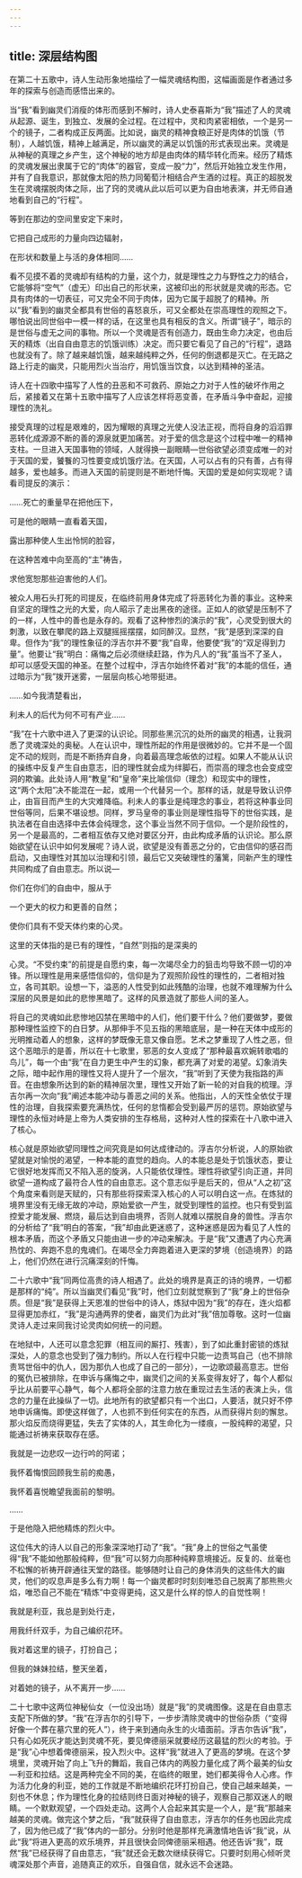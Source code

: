 ```yaml
---
---
---
```

title: 深层结构图
---




在第二十五歌中，诗人生动形象地描绘了一幅灵魂结构图，这幅画面是作者通过多年的探索与创造而感悟出来的。

当“我”看到幽灵们消瘦的体形而感到不解时，诗人史泰喜斯为“我”描述了人的灵魂从起源、诞生，到独立、发展的全过程。在过程中，灵和肉紧密相依，一个是另一个的镜子，二者构成正反两面。比如说，幽灵的精神食粮正好是肉体的饥饿（节制），人越饥饿，精神上越满足，所以幽灵的满足以饥饿的形式表现出来。灵魂是从神秘的真理之乡产生，这个神秘的地方却是由肉体的精华转化而来。经历了精炼的灵魂发展出隶属于它的“肉体”的器官，变成一股“力”，然后开始独立发生作用，并有了自我意识，那就像太阳的热力同葡萄汁相结合产生酒的过程。真正的超脱发生在灵魂摆脱肉体之际，出了窍的灵魂从此以后可以更为自由地表演，并无师自通地看到自己的“行程”。

等到在那边的空间里安定下来时，

它把自己成形的力量向四边辐射，

在形状和数量上与活的身体相同……

看不见摸不着的灵魂却有结构的力量，这个力，就是理性之力与野性之力的结合，它能够将“空气”（虚无）印出自己的形状来，这被印出的形状就是灵魂的形态。它具有肉体的一切表征，可又完全不同于肉体，因为它属于超脱了的精神。所以“我”看到的幽灵全都具有世俗的喜怒哀乐，可又全都处在崇高理性的观照之下。哪怕说出同世俗中一模一样的话，在这里也具有相反的含义。所谓“镜子”，暗示的是世俗与虚无之间的事物。所以一个灵魂是否有创造力，既由生命力决定，也由后天的精炼（出自自由意志的饥饿训练）决定。而只要它看见了自己的“行程”，退路也就没有了。除了越来越饥饿，越来越纯粹之外，任何的倒退都是灭亡。在无路之路上行走的幽灵，只能用烈火当治疗，用饥饿当饮食，以达到精神的圣洁。

诗人在十四歌中描写了人性的丑恶和不可救药、原始之力对于人性的破坏作用之后，紧接着又在第十五歌中描写了人应该怎样将恶变善，在矛盾斗争中奋起，迎接理性的洗礼。

接受真理的过程是艰难的，因为耀眼的真理之光使人没法正视，而将自身的滔滔罪恶转化成源源不断的善的源泉就更加痛苦。对于爱的信念是这个过程中唯一的精神支柱。一旦进入天国事物的领域，人就得换一副眼睛—世俗欲望必须变成唯一的对于天国的爱，饕餮的习性要变成饥饿疗法。在天国，人可以占有的只有善，占有得越多，爱也越多。而进入天国的前提则是不断地忏悔。天国的爱是如何实现呢？请看司提反的演示：

……死亡的重量早在把他压下，

可是他的眼睛一直看着天国，

露出那种使人生出怜悯的脸容，

在这种苦难中向至高的“主”祷告，

求他宽恕那些迫害他的人们。

被众人用石头打死的司提反，在临终前用身体完成了将恶转化为善的事业。这种来自坚定的理性之光的大爱，向人昭示了走出黑夜的途径。正如人的欲望是压制不了的一样，人性中的善也是永存的。观看了这种惨烈的演示的“我”，心灵受到很大的刺激，以致在攀爬的路上双腿摇摇摆摆，如同醉汉。显然，“我”是感到深深的自卑。但作为“我”的理性象征的浮吉尔并不要“我”自卑，他要使“我”的“双足得到力量”。他要让“我”明白：痛悔之后必须继续赶路，作为凡人的“我”虽当不了圣人，却可以感受天国的神圣。在整个过程中，浮吉尔始终怀着对“我”的本能的信任，通过暗示为“我”拨开迷雾，一层层向核心地带挺进。

……如今我清楚看出，

利未人的后代为何不可有产业……

“我”在十六歌中进入了更深的认识论。同那些黑沉沉的处所的幽灵的相遇，让我洞悉了灵魂深处的奥秘。人在认识中，理性所起的作用是很微妙的。它并不是一个固定不动的规则，而是不断扬弃自身，向着最高理念皈依的过程。如果人不能从认识的操练中反复产生自由意志，旧的理性就会成为绊脚石，而崇高的理念也会变成空洞的欺骗。此处诗人用“教皇”和“皇帝”来比喻信仰（理念）和现实中的理性，这“两个太阳”决不能混在一起，或用一个代替另一个。那样的话，就是导致认识停止，由盲目而产生的大灾难降临。利未人的事业是纯理念的事业，若将这种事业同世俗等同，后果不堪设想。同样，罗马皇帝的事业则是理性指导下的世俗实践，是执法者在自由选择中去体会纯理念，这个事业当然不同于信仰。一个是阶段性的，另一个是最高的，二者相互依存又绝对要区分开，由此构成矛盾的认识论。那么原始欲望在认识中如何发展呢？诗人说，欲望是没有善恶之分的，它由信仰的感召而启动，又由理性对其加以治理和引领，最后它又突破理性的藩篱，同新产生的理性共同构成了自由意志。所以说—

你们在你们的自由中，服从于

一个更大的权力和更善的自然；

使你们具有不受天体约束的心灵。

这里的天体指的是已有的理性，“自然”则指的是深奥的

心灵。“不受约束”的前提是自愿约束，每一次竭尽全力的狙击均导致不顾一切的冲锋。所以理性是用来感悟信仰的，信仰是为了观照阶段性的理性的，二者相对独立，各司其职。设想一下，溢恶的人性受到如此残酷的治理，也就不难理解为什么深层的风景是如此的悲惨黑暗了。这样的风景造就了那些人间的圣人。

将自己的灵魂如此悲惨地囚禁在黑暗中的人们，他们要干什么？他们要做梦，要做那种理性监控下的白日梦。从那伸手不见五指的黑暗底层，是一种在天体中成形的光明推动着人的想象，这样的梦既像无意又像自愿。艺术之梦重现了人性之恶，但这个恶暗示的是善，所以在十七歌里，邪恶的女人变成了“那种最喜欢婉转歌唱的鸟儿”，每一个由“我”在自力更生中产生的幻象，都充满了对爱的渴望。幻象消失之际，暗中起作用的理性又将人提升了一个层次，“我”听到了天使为我指路的声音。在由想象所达到的新的精神层次里，理性又开始了新一轮的对自我的梳理。浮吉尔再一次向“我”阐述本能冲动与善恶之间的关系。他指出，人的天性全依仗于理性的治理，自我探索要充满热忱，任何的怠惰都会受到最严厉的惩罚。原始欲望与理性的永恒对峙是上帝为人类安排的生存格局，这种对人性的探索在十八歌中进入了核心。

核心就是原始欲望同理性之间究竟是如何达成律动的。浮吉尔分析说，人的原始欲望就是对愉悦的渴望，一种本能的直觉的趋向。人的本能总是处于饥饿状态，要让它很好地发挥而又不陷入恶的旋涡，人只能依仗理性。理性将欲望引向正道，并同欲望一道构成了最符合人性的自由意志。这个意志似乎是后天的，但从“人之初”这个角度来看则是天赋的，只有那些将探索深入核心的人可以明白这一点。在炼狱的境界里没有无缘无故的冲动，原始爱欲一产生，就受到理性的监控。也只有受到监控爱才能发展、燃烧，最后达到自由境界，否则人就难以摆脱自身的兽性。浮吉尔的分析给了“我”明白的答案，“我”却由此更迷惑了，这种迷惑是因为看见了人性的根本矛盾，而这个矛盾又只能由进一步的冲动来解决。于是“我”又遭遇了内心充满热忱的、奔跑不息的鬼魂们。在竭尽全力奔跑着进入更深的梦境（创造境界）的路上，他们仍然在进行沉痛深刻的忏悔。

二十六歌中“我”同两位高贵的诗人相遇了。此处的境界是真正的诗的境界，一切都是那样的“纯”。所以当幽灵们看见“我”时，他们立刻就觉察到了“我”身上的世俗杂质。但是“我”是获得上天恩准的世俗中的诗人，炼狱中因为“我”的存在，连火焰都显得更加赤红，“我”是沟通两界的使者，幽灵们为此对“我”倍加尊敬。这时一位幽灵诗人走过来同我讨论灵肉如何统一的问题。

在地狱中，人还可以意念犯罪（相互间的厮打、残害），到了如此重封密锁的炼狱深处，人的意念也受到了强力制约。所以人在行程中只能一边责骂自己（也不排除责骂世俗中的仇人，因为那仇人也成了自己的一部分），一边歌颂最高意志。世俗的冤仇已被排除，在申诉与痛悔之中，幽灵们之间的关系变得友好了，每个人都似乎比从前要平心静气，每个人都将全部的注意力放在重现过去生活的表演上头，信念的力量在此操纵了一切。此地所有的欲望都只有一个出口，人要活，就只好不停地申诉痛悔。即使这样做了，人也抓不到任何实在的东西，从而获得片刻的懈怠。那火焰反而烧得更猛，失去了实体的人，其生命化为一缕痕，一股纯粹的渴望，只能通过祈祷来获取存在感。

我就是一边悲叹一边行吟的阿诺；

我怀着悔恨回顾我生前的痴愚，

我怀着喜悦瞻望我面前的黎明。

……

于是他隐入把他精炼的烈火中。

这位伟大的诗人以自己的形象深深地打动了“我”。“我”身上的世俗之气虽使得“我”不能如他那般纯粹，但“我”可以努力向那种纯粹意境接近。反复的、丝毫也不松懈的祈祷开辟通往天堂的路径。能够随时让自己的身体消失的这些伟大的幽灵，他们的叹息声是多么有力啊！每一个幽灵都时时刻刻唯恐自己脱离了那熊熊火焰，唯恐自己不能在“精炼”中变得更纯，这又是什么样的惊人的自觉性啊！

我就是利亚，我总是到处行走，

用我纤纤双手，为自己编织花环。

我对着这里的镜子，打扮自己；

但我的妹妹拉结，整天坐着，

对着她的镜子，从不离开一步……

二十七歌中这两位神秘仙女（一位没出场）就是“我”的灵魂图像。这是在自由意志支配下所做的梦。“我”在浮吉尔的引导下，一步步清除灵魂中的世俗杂质（“变得好像一个葬在墓穴里的死人”），终于来到通向永生的火墙面前。浮吉尔告诉“我”，只有心如死灰才能达到灵魂不死，要见俾德丽采就要经历这最猛的烈火的考验。于是“我”心中想着俾德丽采，投入烈火中。这样“我”就进入了更高的梦境。在这个梦境里，灵魂开始了向上飞升的舞蹈，我自己体内的两股力量化成了两个最美的仙女—利亚和拉结。这是两种完全不同的美，在临终的眼里，她们都美得令人心疼。作为活力化身的利亚，她的工作就是不断地编织花环打扮自己，使自己越来越美，一刻也不休息；作为理性化身的拉结则终日面对神秘的镜子，观察自己那双迷人的眼睛。一个默默观望，一个四处走动。这两个人合起来其实是一个人，是“我”那越来越美的灵魂。做完这个梦之后，“我”就获得了自由意志，浮吉尔的任务也因此完成了，因为他已成了“我”体内的一部分。分别时他是那样充满激情地告诉“我”说，从此“我”将进入更高的欢乐境界，并且很快会同俾德丽采相遇。他还告诉“我”，既然“我”已经获得了自由意志，“我”就还会无数次继续获得它。只要时刻用心倾听灵魂深处那个声音，追随真正的欢乐，自强自信，就永远不会迷路。